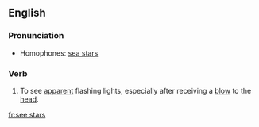 ==English==

===Pronunciation===
* Homophones: [[sea stars]]

===Verb===
{{en-verb|inf=[[to]] [[see]] [[star]]s|sees stars|seeing stars|saw stars|seen stars}}

# {{idiom}} To see [[apparent]] flashing lights, especially after receiving a [[blow]] to the [[head]].

[[fr:see stars]]